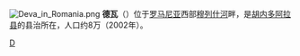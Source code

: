 {{Expand|time=2008-05-04}}
[[File:Deva_in_Romania.png|right]]
'''德瓦'''（{{lang-ro|Deva}}）位于[[罗马尼亚|罗马尼亚]]西部[[穆列什河|穆列什河]]畔，是[[胡内多阿拉县|胡内多阿拉县]]的县治所在，人口约8万（2002年）。

{{coord|display=title}}
{{Hunedoara County}}
{{normdaten}}
[[Category:罗马尼亚城市|D]]
{{Romania-geo-stub}}